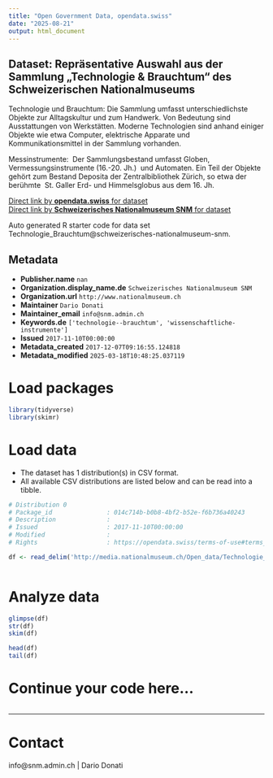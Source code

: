 ```yaml
---
title: "Open Government Data, opendata.swiss"
date: "2025-08-21"
output: html_document
---
```


## Dataset: Repräsentative Auswahl aus der Sammlung „Technologie & Brauchtum“ des Schweizerischen Nationalmuseums

Technologie und Brauchtum:
Die Sammlung umfasst unterschiedlichste Objekte zur Alltagskultur und zum Handwerk. Von Bedeutung sind Ausstattungen von Werkstätten. Moderne Technologien sind anhand einiger Objekte wie etwa Computer, elektrische Apparate und Kommunikationsmittel in der Sammlung vorhanden. 

Messinstrumente:
 Der Sammlungsbestand umfasst Globen, Vermessungsinstrumente (16.-20. Jh.)  und Automaten. Ein Teil der Objekte gehört zum Bestand Deposita der Zentralbibliothek Zürich, so etwa der berühmte  St. Galler Erd- und Himmelsglobus aus dem 16. Jh.

[Direct link by **opendata.swiss** for dataset](https://opendata.swiss/de/dataset/technologie_brauchtum)<br>
[Direct link by **Schweizerisches Nationalmuseum SNM** for dataset](https://www.nationalmuseum.ch/sammlung_online/)

Auto generated R starter code for data set Technologie_Brauchtum@schweizerisches-nationalmuseum-snm.

## Metadata

- **Publisher.name** `nan`
- **Organization.display_name.de** `Schweizerisches Nationalmuseum SNM`
- **Organization.url** `http://www.nationalmuseum.ch`
- **Maintainer** `Dario Donati`
- **Maintainer_email** `info@snm.admin.ch`
- **Keywords.de** `['technologie--brauchtum', 'wissenschaftliche-instrumente']`
- **Issued** `2017-11-10T00:00:00`
- **Metadata_created** `2017-12-07T09:16:55.124818`
- **Metadata_modified** `2025-03-18T10:48:25.037119`


# Load packages

```r

library(tidyverse)
library(skimr)

```

# Load data

-   The dataset has 1 distribution(s) in CSV format.
-   All available CSV distributions are listed below and can be read into a tibble.

```r

# Distribution 0
# Package_id               : 014c714b-b0b8-4bf2-b52e-f6b736a40243
# Description              : 
# Issued                   : 2017-11-10T00:00:00
# Modified                 : 
# Rights                   : https://opendata.swiss/terms-of-use#terms_by

df <- read_delim('http://media.nationalmuseum.ch/Open_data/Technologie_Brauchtum.csv')



```

# Analyze data

```r

glimpse(df)
str(df)
skim(df)

head(df)
tail(df)

```

# Continue your code here...

```r

```

------------------------------------------------------------------------

# Contact

info@snm.admin.ch | Dario Donati
